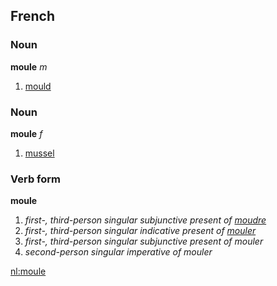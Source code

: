 ==French==
===Noun===
'''moule''' ''m''

# [[mould]]

===Noun===
'''moule''' ''f''

# [[mussel]]

===Verb form===
'''moule'''

# ''first-, third-person singular subjunctive present of [[moudre]]''
# ''first-, third-person singular indicative present of [[mouler]]''
# ''first-, third-person singular subjunctive present of mouler''
# ''second-person singular imperative of mouler''

[[nl:moule]]